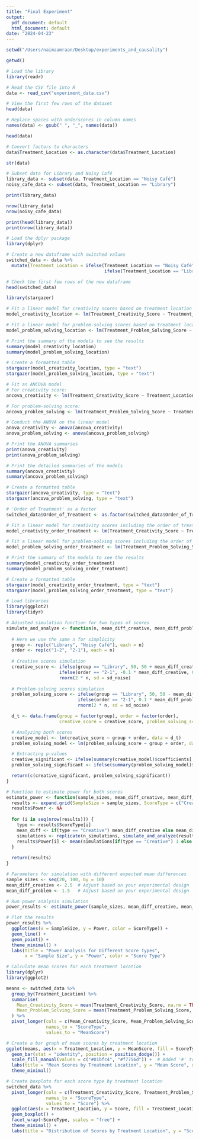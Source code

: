 ```yaml
---
title: "Final Experiment"
output:
  pdf_document: default
  html_document: default
date: "2024-04-23"
---
```


```r
setwd("/Users/naimaamraan/Desktop/experiments_and_causality")
```

```r
getwd()
```


```r
# Load the library
library(readr)

# Read the CSV file into R
data <- read_csv("experiment_data.csv")

```




```r
# View the first few rows of the dataset
head(data)
```


```r
# Replace spaces with underscores in column names
names(data) <- gsub(" ", "_", names(data))

```

```r
head(data)
```


```r
# Convert factors to characters 
data$Treatment_Location <- as.character(data$Treatment_Location)
```



```r
str(data)
```

```r
# Subset data for Library and Noisy Café
library_data <- subset(data, Treatment_Location == "Noisy Café")
noisy_cafe_data <- subset(data, Treatment_Location == "Library")
```


```r
print(library_data)

```



```r
nrow(library_data)
nrow(noisy_cafe_data)

```


```r
print(head(library_data))
print(nrow(library_data))

```

```r
# Load the dplyr package
library(dplyr)

# Create a new dataframe with switched values
switched_data <- data %>%
  mutate(Treatment_Location = ifelse(Treatment_Location == "Noisy Café", "Library", 
                                     ifelse(Treatment_Location == "Library", "Noisy Café", Treatment_Location)))

# Check the first few rows of the new dataframe
head(switched_data)

```



```r

library(stargazer)

# Fit a linear model for creativity scores based on treatment location
model_creativity_location <- lm(Treatment_Creativity_Score ~ Treatment_Location, data = switched_data)

# Fit a linear model for problem-solving scores based on treatment location
model_problem_solving_location <- lm(Treatment_Problem_Solving_Score ~ Treatment_Location, data = switched_data)

# Print the summary of the models to see the results
summary(model_creativity_location)
summary(model_problem_solving_location)

# Create a formatted table
stargazer(model_creativity_location, type = "text")
stargazer(model_problem_solving_location, type = "text")

```



```r
# Fit an ANCOVA model
# For creativity score:
ancova_creativity <- lm(Treatment_Creativity_Score ~ Treatment_Location + Baseline_Creativity_Score, data = switched_data)

# For problem-solving score:
ancova_problem_solving <- lm(Treatment_Problem_Solving_Score ~ Treatment_Location + Baseline_Problem_Solving_Score, data = switched_data)

# Conduct the ANOVA on the linear model
anova_creativity <- anova(ancova_creativity)
anova_problem_solving <- anova(ancova_problem_solving)

# Print the ANOVA summaries
print(anova_creativity)
print(anova_problem_solving)

# Print the detailed summaries of the models
summary(ancova_creativity)
summary(ancova_problem_solving)

# Create a formatted table
stargazer(ancova_creativity, type = "text")
stargazer(ancova_problem_solving, type = "text")


```


```r

# 'Order of Treatment' as a factor
switched_data$Order_of_Treatment <- as.factor(switched_data$Order_of_Treatment)

# Fit a linear model for creativity scores including the order of treatment
model_creativity_order_treatment <- lm(Treatment_Creativity_Score ~ Treatment_Location + Order_of_Treatment, data = switched_data)

# Fit a linear model for problem-solving scores including the order of treatment
model_problem_solving_order_treatment <- lm(Treatment_Problem_Solving_Score ~ Treatment_Location + Order_of_Treatment, data = switched_data)

# Print the summary of the models to see the results
summary(model_creativity_order_treatment)
summary(model_problem_solving_order_treatment)

# Create a formatted table
stargazer(model_creativity_order_treatment, type = "text")
stargazer(model_problem_solving_order_treatment, type = "text")


```

```r
# Load libraries
library(ggplot2)
library(tidyr)

# Adjusted simulation function for two types of scores
simulate_and_analyze <- function(n, mean_diff_creative, mean_diff_problem, sd_noise = 10) {
  
  # Here we use the same n for simplicity
  group <- rep(c("Library", "Noisy Café"), each = n)
  order <- rep(c("1-2", "2-1"), each = n)
  
  # Creative scores simulation
  creative_score <- ifelse(group == "Library", 50, 50 + mean_diff_creative) +
                    ifelse(order == "2-1", -0.1 * mean_diff_creative, 0) +
                    rnorm(2 * n, sd = sd_noise)
  
  # Problem-solving scores simulation
  problem_solving_score <- ifelse(group == "Library", 50, 50 - mean_diff_problem) +
                           ifelse(order == "2-1", 0.1 * mean_diff_problem, 0) +
                           rnorm(2 * n, sd = sd_noise)

  d_t <- data.frame(group = factor(group), order = factor(order),
                    creative_score = creative_score, problem_solving_score = problem_solving_score)

  # Analyzing both scores
  creative_model <- lm(creative_score ~ group + order, data = d_t)
  problem_solving_model <- lm(problem_solving_score ~ group + order, data = d_t)

  # Extracting p-values
  creative_significant <- ifelse(summary(creative_model)$coefficients['groupNoisy Café',4] < 0.05, 1, 0)
  problem_solving_significant <- ifelse(summary(problem_solving_model)$coefficients['groupNoisy Café',4] < 0.05, 1, 0)

  return(c(creative_significant, problem_solving_significant))
}

# Function to estimate power for both scores
estimate_power <- function(sample_sizes, mean_diff_creative, mean_diff_problem, n_simulations = 1000) {
  results <- expand.grid(SampleSize = sample_sizes, ScoreType = c("Creative", "Problem Solving"))
  results$Power <- NA
  
  for (i in seq(nrow(results))) {
    type <- results$ScoreType[i]
    mean_diff <- if(type == "Creative") mean_diff_creative else mean_diff_problem
    simulations <- replicate(n_simulations, simulate_and_analyze(results$SampleSize[i], mean_diff_creative, mean_diff_problem))
    results$Power[i] <- mean(simulations[if(type == "Creative") 1 else 2, ])
  }
  
  return(results)
}

# Parameters for simulation with different expected mean differences
sample_sizes <- seq(20, 100, by = 10)
mean_diff_creative <- 2.5  # Adjust based on your experimental design
mean_diff_problem <- 1.5   # Adjust based on your experimental design

# Run power analysis simulation
power_results <- estimate_power(sample_sizes, mean_diff_creative, mean_diff_problem)

# Plot the results
power_results %>%
  ggplot(aes(x = SampleSize, y = Power, color = ScoreType)) +
  geom_line() +
  geom_point() +
  theme_minimal() +
  labs(title = "Power Analysis for Different Score Types",
       x = "Sample Size", y = "Power", color = "Score Type")

```

```r
# Calculate mean scores for each treatment location
library(dplyr)
library(ggplot2)

means <- switched_data %>%
  group_by(Treatment_Location) %>%
  summarise(
    Mean_Creativity_Score = mean(Treatment_Creativity_Score, na.rm = TRUE),
    Mean_Problem_Solving_Score = mean(Treatment_Problem_Solving_Score, na.rm = TRUE)
  ) %>%
  pivot_longer(cols = c(Mean_Creativity_Score, Mean_Problem_Solving_Score),
               names_to = "ScoreType", 
               values_to = "MeanScore")

# Create a bar graph of mean scores by treatment location
ggplot(means, aes(x = Treatment_Location, y = MeanScore, fill = ScoreType)) +
  geom_bar(stat = "identity", position = position_dodge()) +
  scale_fill_manual(values = c("#01bfc4", "#f7756d")) +  # Added '#' to the hex codes
  labs(title = "Mean Scores by Treatment Location", y = "Mean Score", x = "Treatment Location") +
  theme_minimal()


```



```r
# Create boxplots for each score type by treatment location
switched_data %>%
  pivot_longer(cols = c(Treatment_Creativity_Score, Treatment_Problem_Solving_Score),
               names_to = "ScoreType", 
               values_to = "Score") %>%
  ggplot(aes(x = Treatment_Location, y = Score, fill = Treatment_Location)) +
  geom_boxplot() +
  facet_wrap(~ScoreType, scales = "free") +
  theme_minimal() +
  labs(title = "Distribution of Scores by Treatment Location", y = "Scores", x = "Treatment Location")

```







